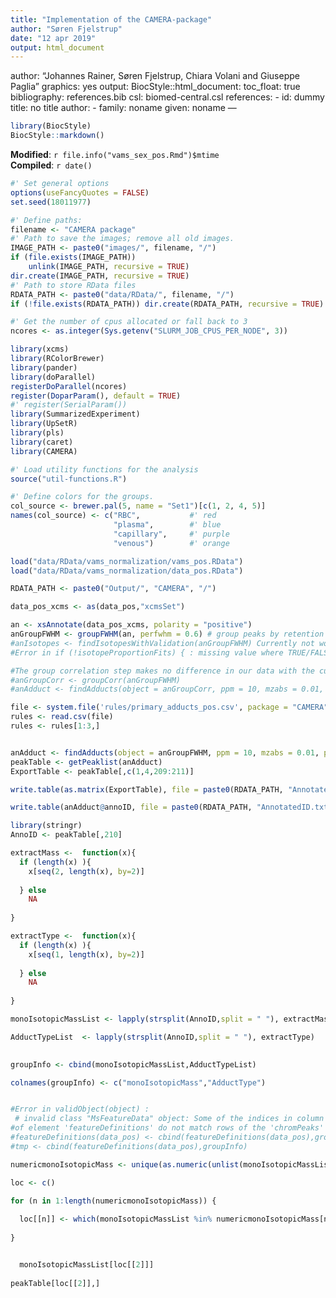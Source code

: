 ```yaml
---
title: "Implementation of the CAMERA-package"
author: "Søren Fjelstrup"
date: "12 apr 2019"
output: html_document
---
```


author: "Johannes Rainer, Søren Fjelstrup, Chiara Volani and Giuseppe Paglia"
graphics: yes
output:
  BiocStyle::html_document:
    toc_float: true
bibliography: references.bib
csl: biomed-central.csl
references:
- id: dummy
  title: no title
  author:
  - family: noname
    given: noname
---

```r
library(BiocStyle)
BiocStyle::markdown()
```

**Modified**: `r file.info("vams_sex_pos.Rmd")$mtime`<br />
**Compiled**: `r date()`

```r
#' Set general options
options(useFancyQuotes = FALSE)
set.seed(18011977)

#' Define paths:
filename <- "CAMERA package"
#' Path to save the images; remove all old images.
IMAGE_PATH <- paste0("images/", filename, "/")
if (file.exists(IMAGE_PATH)) 
    unlink(IMAGE_PATH, recursive = TRUE)
dir.create(IMAGE_PATH, recursive = TRUE)
#' Path to store RData files
RDATA_PATH <- paste0("data/RData/", filename, "/")
if (!file.exists(RDATA_PATH)) dir.create(RDATA_PATH, recursive = TRUE)

#' Get the number of cpus allocated or fall back to 3
ncores <- as.integer(Sys.getenv("SLURM_JOB_CPUS_PER_NODE", 3))
```

```r
library(xcms)
library(RColorBrewer)
library(pander)
library(doParallel)
registerDoParallel(ncores)
register(DoparParam(), default = TRUE)
#' register(SerialParam())
library(SummarizedExperiment)
library(UpSetR)
library(pls)
library(caret)
library(CAMERA)

#' Load utility functions for the analysis
source("util-functions.R")

#' Define colors for the groups.
col_source <- brewer.pal(5, name = "Set1")[c(1, 2, 4, 5)]
names(col_source) <- c("RBC",           #' red
                       "plasma",        #' blue
                       "capillary",     #' purple
                       "venous")        #' orange

load("data/RData/vams_normalization/vams_pos.RData")
load("data/RData/vams_normalization/data_pos.RData")


```





```r

RDATA_PATH <- paste0("Output/", "CAMERA", "/")

data_pos_xcms <- as(data_pos,"xcmsSet")

an <- xsAnnotate(data_pos_xcms, polarity = "positive")
anGroupFWHM <- groupFWHM(an, perfwhm = 0.6) # group peaks by retention time
#anIsotopes <- findIsotopesWithValidation(anGroupFWHM) Currently not working,WHY?!
#Error in if (!isotopeProportionFits) { : missing value where TRUE/FALSE needed

#The group correlation step makes no difference in our data with the current options, might be needed to add in the future though
#anGroupCorr <- groupCorr(anGroupFWHM)
#anAdduct <- findAdducts(object = anGroupCorr, ppm = 10, mzabs = 0.01, polarity = "positive") # annotate adducts

file <- system.file('rules/primary_adducts_pos.csv', package = "CAMERA")
rules <- read.csv(file)
rules <- rules[1:3,]


anAdduct <- findAdducts(object = anGroupFWHM, ppm = 10, mzabs = 0.01, polarity = "positive",rules = rules) # annotate adducts
peakTable <- getPeaklist(anAdduct)
ExportTable <- peakTable[,c(1,4,209:211)]

write.table(as.matrix(ExportTable), file = paste0(RDATA_PATH, "Annotated.txt"),sep = "\t",row.names = FALSE)

write.table(anAdduct@annoID, file = paste0(RDATA_PATH, "AnnotatedID.txt"),sep = "\t",row.names = FALSE)

```

```r
library(stringr)
AnnoID <- peakTable[,210]

extractMass <-  function(x){
  if (length(x) ){
    x[seq(2, length(x), by=2)]
    
  } else
    NA
  
}

extractType <-  function(x){
  if (length(x) ){
    x[seq(1, length(x), by=2)]
    
  } else
    NA
  
}

monoIsotopicMassList <- lapply(strsplit(AnnoID,split = " "), extractMass)

AdductTypeList  <- lapply(strsplit(AnnoID,split = " "), extractType)
  

groupInfo <- cbind(monoIsotopicMassList,AdductTypeList)

colnames(groupInfo) <- c("monoIsotopicMass","AdductType")


#Error in validObject(object) : 
 # invalid class "MsFeatureData" object: Some of the indices in column 'peakidx'
#of element 'featureDefinitions' do not match rows of the 'chromPeaks' matrix!
#featureDefinitions(data_pos) <- cbind(featureDefinitions(data_pos),groupInfo)
#tmp <- cbind(featureDefinitions(data_pos),groupInfo)

```


```r
numericmonoIsotopicMass <- unique(as.numeric(unlist(monoIsotopicMassList)))

loc <- c()

for (n in 1:length(numericmonoIsotopicMass)) {
  
  loc[[n]] <- which(monoIsotopicMassList %in% numericmonoIsotopicMass[n])
  
}


  monoIsotopicMassList[loc[[2]]]
  
peakTable[loc[[2]],]


```
